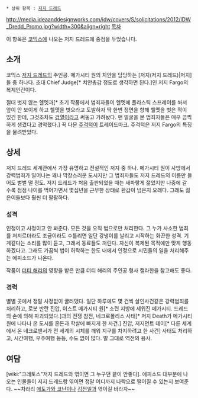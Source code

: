  * 상위 항목 : [[저지 드레드]]

http://media.ideaanddesignworks.com/idw/covers/S/solicitations/2012/IDW_Dredd_Promo.jpg?width=300&align=right
[[목차]]

이 항목은 [[코믹스]]에 나오는 저지 드레드에 중점을 두었습니다.

== 소개 ==
코믹스 [[저지 드레드]]의 주인공. 메가시티 원의 치안을 담당하는 [저지(저지 드레드)|저지]들 중 하나다. 초대 Chief Judge[* 치안총감 정도로 생각하면 된다.]인 저지 Fargo의 복제인간이다.

절대 벗지 않는 헬멧과[* 초기 작품에서 범죄자들이 헬멧에 플라스틱 스프레이를 쏴서 앞이 안 보이게 하고 헬멧을 벗으라고 도발하자 딱 한번 정면을 향해 헬멧을 벗은 적이 있긴 한데, 그것조차도 [[검열]]이라고 써놓고 가려놨다. 맨 얼굴을 본 범죄자들은 매우 끔찍하게 생겼다고 경악했다.] 꾹 다문 [[주걱턱]]이 트레이드마크. 주걱턱은 저지 Fargo의 특징을 물려받았다.

== 상세 ==
저지 드레드 세계관에서 가장 유명하고 전설적인 저지 중 하나. 메가시티 원이 사방에서 강력범죄가 일어나는 꽤나 막장스러운 도시지만 그 범죄자들도 저지 드레드의 이름만 들어도 벌벌 떨 정도. 저지 드레드가 처음 출판되었을 때는 새파랗게 젊었지만 나중에 갈 수록 점점 나이를 먹어가면서 몇십년을 근무한 상태로 환갑이 넘은지 오래다. 그래도 젊은이들보다 훨씬 더 팔팔하다.

=== 성격 ===
인정이고 사정이고 안 봐준다. 모든 것을 오직 법으로만 처리한다. 그 누가 사소한 범죄를 저지르더라도 조금이라도 수틀리면 일단 강냉이를 날리고 시작하는 화끈한 성격. 기계같다는 소리를 많이 듣고, 그래서 동료들도 꺼린다. 자신이 복제된 목적에만 맞게 행동하겠다고. 그래도 가끔씩 법이 허락하는 한도 내에서 인정으로 시민들의 일을 처리해주는 에피소드가 나온다.

작품이 [[더티 해리]]의 영향을 받은 만큼 더티 해리의 주인공 형사 캘라한을 참고해도 좋다.

=== 경력 ===
별별 곳에서 정말 사정없이 굴러댔다. 일단 하루에도 몇 건씩 살인사건같은 강력범죄를 처리하고, 로봇 반란 진압, 이스트 메가시티 원[* 소련 지방에 세워진 메가시티. 드레드의 손에 의해 파괴되었다.]과의 전쟁 참전, 네크로폴리스 사태[* 저지 Death가 메가시티 원에 나타나 온 도시를 혼돈과 학살에 빠지게 한 사건.] 진압, 저지먼트 데이[* 다른 세계에서 온 네크로맨서가 전 세계의 시체를 깨워 지구를 차지하려고 한 사건] 사태도 처리하고, 시간여행, 우주여행 등등, 수도 없이 많다. 말 그대로 역전의 용사.

== 여담 ==
[wiki:"크레토스"저지 드레드와 엮이면 그 누구던 끝이 안좋다]. 에피소드 대부분에 나오는 인물들이 저지 드레드랑 엮이면 정말 어디까지 나락으로 떨어질 수 있는지 보여준다. ~~차라리 [[에도가와 코난]]이나 [[김전일]]과 엮이길 바라자~~
